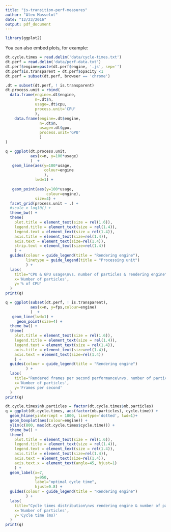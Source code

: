 ```yaml
---
title: "js-transition-perf-measures"
author: "Alex Masselot"
date: "12/23/2016"
output: pdf_document
---
```


```r
library(ggplot2)
```

You can also embed plots, for example:

```r
dt.cycle.times = read.delim('data/cycle-times.txt')
dt.perf = read.delim('data/perf-data.txt')
dt.perf$engine=paste(dt.perf$engine, '.js', sep='')
dt.perf$is.transparent = dt.perf$opacity <1
dt.perf = subset(dt.perf, browser == 'chrome')
```
```r
.dt = subset(dt.perf, ! is.transparent)
dt.process.unit = rbind(
  data.frame(engine=.dt$engine,
             n=.dt$n,
             usage=.dt$cpu,
             process.unit='CPU'
             ),
    data.frame(engine=.dt$engine,
               n=.dt$n,
               usage=.dt$gpu,
               process.unit='GPU'
               )
)
```

```r
q = ggplot(dt.process.unit,
           aes(x=n, y=100*usage)
           )  +
   geom_line(aes(y=100*usage,
                 colour=engine
                 ),
             lwd=1) +
  
   geom_point(aes(y=100*usage,
                  colour=engine),
             size=4) +
  facet_grid(process.unit ~ .) +
  #scale_x_log10() +
  theme_bw() +
  theme(
    plot.title = element_text(size = rel(1.6)),
    legend.title = element_text(size = rel(1.4)),
    legend.text = element_text(size = rel(1.4)),
    axis.title = element_text(size=rel(1.4)),
    axis.text = element_text(size=rel(1.4)),
    strip.text = element_text(size=rel(1.4))
    ) +
  guides(colour = guide_legend(title = "Rendering engine"),
         linetype = guide_legend(title = "Processing unit")
         ) +
  labs(
    title="CPU & GPU usage\nvs. number of particles & rendering engine",
    x='Number of particles',
    y='% of CPU'
  )
print(q)
```

```r
q = ggplot(subset(dt.perf, ! is.transparent),
           aes(x=n, y=fps,colour=engine)
           )  +
   geom_line(lwd=1) +
     geom_point(size=4) +
  theme_bw() +
  theme(
    plot.title = element_text(size = rel(1.6)),
    legend.title = element_text(size = rel(1.4)),
    legend.text = element_text(size = rel(1.4)),
    axis.title = element_text(size=rel(1.4)),
    axis.text = element_text(size=rel(1.4))
    ) +
  guides(colour = guide_legend(title = "Rendering engine")
         ) +
  labs(
    title="Rendered frames per second performance\nvs. number of particles & rendering engine",
    x='Number of particles',
    y='Frames per second'
  )
print(q)
```

```r
dt.cycle.times$nb.particles = factor(dt.cycle.times$nb.particles)
q = ggplot(dt.cycle.times, aes(factor(nb.particles), cycle.time)) +
  geom_hline(yintercept = 1000, linetype='dotted', lwd=1)+ 
  geom_boxplot(aes(colour=engine)) +
  ylim(c(800, max(dt.cycle.times$cycle.time))) +
  theme_bw() +
  theme(
    plot.title = element_text(size = rel(1.6)),
    legend.title = element_text(size = rel(1.4)),
    legend.text = element_text(size = rel(1.4)),
    axis.title = element_text(size=rel(1.4)),
    axis.text = element_text(size=rel(1.4)),
    axis.text.x = element_text(angle=45, hjust=1)
    ) +
  geom_label(x=7,
             y=950,
             label="optimal cycle time",
             hjust=0.8) +
  guides(colour = guide_legend(title = "Rendering engine")
         ) +
  labs(
    title="Cycle times distribution\nvs rendering engine & number of particles\n(1000ms is perfect cycle)",
    x='Number of particles',
    y='Cycle time (ms)'
  )
print(q)
```